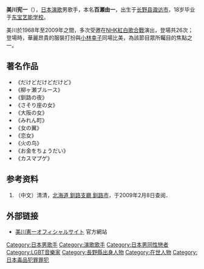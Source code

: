{{japanese|japanese=美川 憲一|kana=みかわ　けんいち|romaji=Mikawa Kenichi}}
{{Portal|日本|音乐}}
'''美川宪一'''（{{bd|1946年|5月15日|||}}），[[日本|日本]][[演歌|演歌]]男歌手，本名'''百瀬由一'''，出生于[[长野县|长野县]][[诹访市|诹访市]]，18岁毕业于[[东宝艺能学校|东宝艺能学校]]。

美川於1968年至2009年之間，多次受邀在[[NHK|NHK]][[紅白歌合戰|紅白歌合戰]]演出，登場共26次；登場時，華麗昂貴的服裝打扮與[[小林幸子|小林幸子]]同場比美，為該節目眾所矚目的焦點之一。

== 著名作品 ==
*《だけどだけどだけど》
*《柳ヶ瀬ブルース》
*《釧路の夜》
*《さそり座の女》
*《大阪の女》
*《みれん町》
*《女の翼》
*《恋女》
*《火の鸟》
*《お金をちょうだい》
*《カスマプゲ》

== 参考资料 ==
#（中文）清清，[http://tw.myblog.yahoo.com/jw!52fH3sqTGg6OQLL3Ptw-/article?mid=1068 北海道 釧路支廳 釧路市]{{dead link|date=2018年4月 |bot=InternetArchiveBot |fix-attempted=yes }}，于2009年2月8日查阅．

== 外部链接 ==
*{{ja}}[http://kenichimikawa.com/ 美川憲一オフィシャルサイト] 官方網站

{{Authority control}}
{{DEFAULTSORT:Mikawa Kenichi}}

[[Category:日本男歌手|Category:日本男歌手]]
[[Category:演歌歌手|Category:演歌歌手]]
[[Category:日本男同性戀者|Category:日本男同性戀者]]
[[Category:LGBT音樂家|Category:LGBT音樂家]]
[[Category:長野縣出身人物|Category:長野縣出身人物]]
[[Category:在世人物|Category:在世人物]]
[[Category:日本毒品犯罪罪犯|Category:日本毒品犯罪罪犯]]